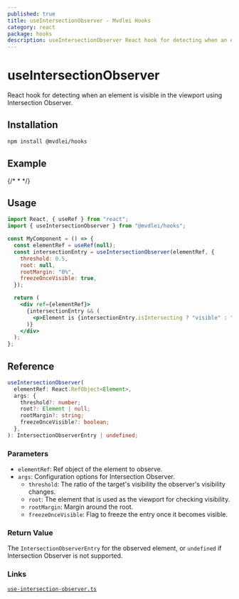 ```yaml
---
published: true
title: useIntersectionObserver - Mvdlei Hooks
category: react
package: hooks
description: useIntersectionObserver React hook for detecting when an element is visible in the viewport.
---
```


# useIntersectionObserver

React hook for detecting when an element is visible in the viewport using Intersection Observer.

## Installation

```bash
npm install @mvdlei/hooks
```

## Example

{/* *<UseObserverExample /> */}

## Usage

```jsx
import React, { useRef } from "react";
import { useIntersectionObserver } from "@mvdlei/hooks";

const MyComponent = () => {
  const elementRef = useRef(null);
  const intersectionEntry = useIntersectionObserver(elementRef, {
    threshold: 0.5,
    root: null,
    rootMargin: "0%",
    freezeOnceVisible: true,
  });

  return (
    <div ref={elementRef}>
      {intersectionEntry && (
        <p>Element is {intersectionEntry.isIntersecting ? "visible" : "not visible"}!</p>
      )}
    </div>
  );
};
```

## Reference

```ts
useIntersectionObserver(
  elementRef: React.RefObject<Element>,
  args: {
    threshold?: number;
    root?: Element | null;
    rootMargin?: string;
    freezeOnceVisible?: boolean;
  },
): IntersectionObserverEntry | undefined;
```

### Parameters

- `elementRef`: Ref object of the element to observe.
- `args`: Configuration options for Intersection Observer.
  - `threshold`: The ratio of the target's visibility the observer's visibility changes.
  - `root`: The element that is used as the viewport for checking visibility.
  - `rootMargin`: Margin around the root.
  - `freezeOnceVisible`: Flag to freeze the entry once it becomes visible.

### Return Value

The `IntersectionObserverEntry` for the observed element, or `undefined` if Intersection Observer is not supported.

### Links

[`use-intersection-observer.ts`](https://github.com/m10rten/suite/tree/main/packages/hooks/src/use-intersection-observer.ts)
